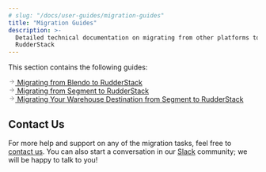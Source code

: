 ```yaml
---
# slug: "/docs/user-guides/migration-guides"
title: "Migration Guides"
description: >-
  Detailed technical documentation on migrating from other platforms to
  RudderStack
---
```


This section contains the following guides:

<!--{% page-ref page="blendo-rudderstack-migration.md" %}-->

<a class="pageRef" href="blendo-rudderstack-migration/">
  <div class="pageRefInner">
    <span class="pageRefArrow">
      <svg
        preserveAspectRatio="xMidYMid meet"
        height="1em"
        width="1em"
        fill="none"
        xmlns="http://www.w3.org/2000/svg"
        viewBox="0 0 24 24"
        strokeWidth="2"
        strokeLinecap="round"
        strokeLinejoin="round"
        stroke="currentColor"
        class="rightRefArrow"
      >
        <g>
          <line x1="5" y1="12" x2="19" y2="12"></line>
          <polyline points="12 5 19 12 12 19"></polyline>
        </g>
      </svg>
    </span>
    <span class="mainRefText">
      Migrating from Blendo to RudderStack
    </span>
  </div>
</a>

<!--{% page-ref page="rudderstack-migration-guide.md" %}-->

<a class="pageRef" href="rudderstack-migration-guide/">
  <div class="pageRefInner">
    <span class="pageRefArrow">
      <svg
        preserveAspectRatio="xMidYMid meet"
        height="1em"
        width="1em"
        fill="none"
        xmlns="http://www.w3.org/2000/svg"
        viewBox="0 0 24 24"
        strokeWidth="2"
        strokeLinecap="round"
        strokeLinejoin="round"
        stroke="currentColor"
        class="rightRefArrow"
      >
        <g>
          <line x1="5" y1="12" x2="19" y2="12"></line>
          <polyline points="12 5 19 12 12 19"></polyline>
        </g>
      </svg>
    </span>
    <span class="mainRefText">
      Migrating from Segment to RudderStack
    </span>
  </div>
</a>

<!--{% page-ref page="how-to-migrate-warehouse-destination-from-segment-to-rudderstack.md" %}-->

<a class="pageRef" href="how-to-migrate-warehouse-destination-from-segment-to-rudderstack/">
  <div class="pageRefInner">
    <span class="pageRefArrow">
      <svg
        preserveAspectRatio="xMidYMid meet"
        height="1em"
        width="1em"
        fill="none"
        xmlns="http://www.w3.org/2000/svg"
        viewBox="0 0 24 24"
        strokeWidth="2"
        strokeLinecap="round"
        strokeLinejoin="round"
        stroke="currentColor"
        class="rightRefArrow"
      >
        <g>
          <line x1="5" y1="12" x2="19" y2="12"></line>
          <polyline points="12 5 19 12 12 19"></polyline>
        </g>
      </svg>
    </span>
    <span class="mainRefText">
      Migrating Your Warehouse Destination from Segment to RudderStack
    </span>
  </div>
</a>

## Contact Us

For more help and support on any of the migration tasks, feel free to [contact us](mailto:%20contact@rudderstack.com). You can also start a conversation in our [Slack](https://rudderstack.com/join-rudderstack-slack-community) community; we will be happy to talk to you!
